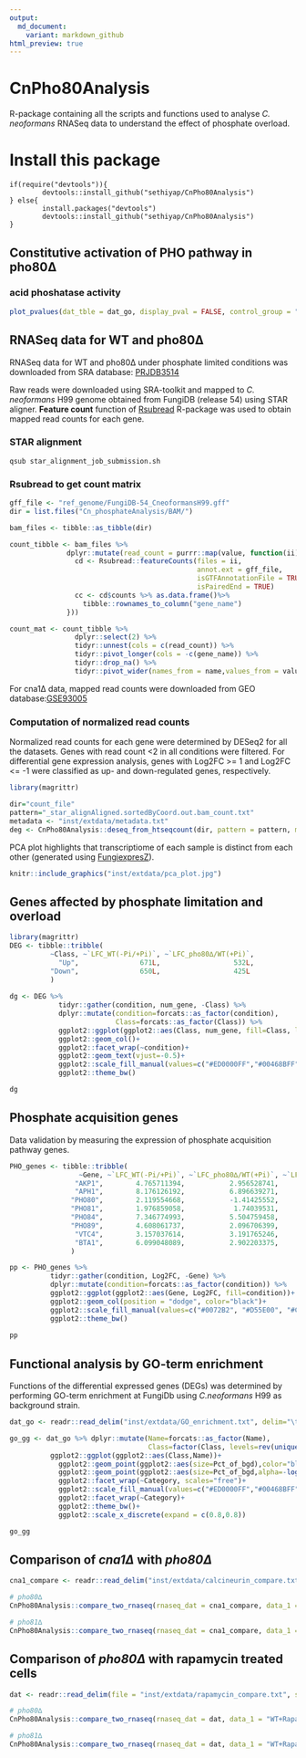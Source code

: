 ```yaml
---
output:
  md_document:
    variant: markdown_github
html_preview: true
---
```


<!-- README.md is generated from README.Rmd. Please edit that file -->


# CnPho80Analysis 
R-package containing all the scripts and functions used to analyse *C. neoformans* RNASeq data to understand the effect of phosphate overload.

# Install this package

```
if(require("devtools")){
        devtools::install_github("sethiyap/CnPho80Analysis")
} else{
        install.packages("devtools")
        devtools::install_github("sethiyap/CnPho80Analysis")
}
```

## Constitutive activation of PHO pathway in pho80∆

### acid phoshatase activity
```r
plot_pvalues(dat_tble = dat_go, display_pval = FALSE, control_group = "pho80∆", scales = NULL, y_label = "acid phosphatase activity")

```

## RNASeq data for WT and pho80∆

RNASeq data for WT and pho80∆ under phosphate limited conditions was downloaded from SRA database: [PRJDB3514](https://www.ncbi.nlm.nih.gov/bioproject/PRJDB3514/)

Raw reads were downloaded using SRA-toolkit and mapped to *C. neoformans* H99 genome obtained from FungiDB (release 54) using STAR aligner.
**Feature count** function of [Rsubread](https://academic.oup.com/nar/article/47/8/e47/5345150) R-package was used to obtain mapped read counts for each gene.

### STAR alignment
```{}
qsub star_alignment_job_submission.sh
```

###  Rsubread to get count matrix

```r

gff_file <- "ref_genome/FungiDB-54_CneoformansH99.gff"
dir = list.files("Cn_phosphateAnalysis/BAM/")

bam_files <- tibble::as_tibble(dir)

count_tibble <- bam_files %>%
              dplyr::mutate(read_count = purrr::map(value, function(ii){
                cd <- Rsubread::featureCounts(files = ii, 
                                              annot.ext = gff_file,
                                              isGTFAnnotationFile = TRUE, 
                                              isPairedEnd = TRUE)
                cc <- cd$counts %>% as.data.frame()%>% 
                  tibble::rownames_to_column("gene_name")
              })) 

count_mat <- count_tibble %>% 
                dplyr::select(2) %>% 
                tidyr::unnest(cols = c(read_count)) %>% 
                tidyr::pivot_longer(cols = -c(gene_name)) %>% 
                tidyr::drop_na() %>%
                tidyr::pivot_wider(names_from = name,values_from = value)
```

For cna1∆ data, mapped read counts were downloaded from GEO database:[GSE93005](https://www.ncbi.nlm.nih.gov/geo/query/acc.cgi?acc=GSE93005)

### Computation of normalized read counts

Normalized read counts for each gene were determined by DESeq2 for all the datasets. Genes with read count <2 in all conditions were filtered. 
For differential gene expression analysis, genes with Log2FC >= 1 and Log2FC <= -1 were classified as up- and down-regulated genes, respectively. 

```r

library(magrittr)

dir="count_file"
pattern="_star_alignAligned.sortedByCoord.out.bam_count.txt"
metadata <- "inst/extdata/metadata.txt"
deg <- CnPho80Analysis::deseq_from_htseqcount(dir, pattern = pattern, metadata_file = "metadata.txt", header_count_file = TRUE, HTSeqOutput = FALSE, drop_genes = NULL, write_output = FALSE)

```
PCA plot highlights that transcriptiome of each sample is distinct from each other (generated using [FungiexpresZ](https://cparsania.shinyapps.io/FungiExpresZ/)).

```r
knitr::include_graphics("inst/extdata/pca_plot.jpg")
```

## Genes affected by phosphate limitation and overload

```r

library(magrittr)
DEG <- tibble::tribble(
          ~Class, ~`LFC_WT(-Pi/+Pi)`, ~`LFC_pho80∆/WT(+Pi)`,
            "Up",               671L,                  532L,
          "Down",               650L,                  425L
          )
 
dg <- DEG %>% 
            tidyr::gather(condition, num_gene, -Class) %>%
            dplyr::mutate(condition=forcats::as_factor(condition), 
                          Class=forcats::as_factor(Class)) %>%
            ggplot2::ggplot(ggplot2::aes(Class, num_gene, fill=Class, label=num_gene))+
            ggplot2::geom_col()+
            ggplot2::facet_wrap(~condition)+
            ggplot2::geom_text(vjust=-0.5)+
            ggplot2::scale_fill_manual(values=c("#ED0000FF","#00468BFF"))+
            ggplot2::theme_bw()

dg
```

## Phosphate acquisition genes

Data validation by measuring the expression of phosphate acquisition pathway genes.

```r

PHO_genes <- tibble::tribble(
                 ~Gene, ~`LFC_WT(-Pi/+Pi)`, ~`LFC_pho80∆/WT(+Pi)`, ~`LFC_pho81∆/WT(-Pi)`,
                "AKP1",        4.765711394,           2.956528741,          -4.289050233,
                "APH1",        8.176126192,           6.896639271,          -8.387521025,
               "PHO80",        2.119554668,           -1.41425552,          -2.922529881,
               "PHO81",        1.976859058,            1.74039531,          -3.012824376,
               "PHO84",        7.346774993,           5.504759458,          -7.134745782,
               "PHO89",        4.608061737,           2.096706399,          -4.485037531,
                "VTC4",        3.157037614,           3.191765246,          -3.350748834,
                "BTA1",        6.099048089,           2.902203375,          -5.726045631
               )

pp <- PHO_genes %>% 
          tidyr::gather(condition, Log2FC, -Gene) %>%
          dplyr::mutate(condition=forcats::as_factor(condition)) %>%
          ggplot2::ggplot(ggplot2::aes(Gene, Log2FC, fill=condition))+
          ggplot2::geom_col(position = "dodge", color="black")+
          ggplot2::scale_fill_manual(values=c("#0072B2", "#D55E00", "#CC79A7"))+
          ggplot2::theme_bw()
  
pp

```

## Functional analysis by GO-term enrichment

Functions of the differential expressed genes (DEGs) was determined by performing GO-term enrichment at FungiDb using *C.neoformans* H99 as background strain.

```r

dat_go <- readr::read_delim("inst/extdata/GO_enrichment.txt", delim="\t", col_names = TRUE)

go_gg <- dat_go %>% dplyr::mutate(Name=forcats::as_factor(Name),
                                  Class=factor(Class, levels=rev(unique(Class)))) %>%
          ggplot2::ggplot(ggplot2::aes(Class,Name))+
            ggplot2::geom_point(ggplot2::aes(size=Pct_of_bgd),color="black",shape=23, stroke=0.8)+
            ggplot2::geom_point(ggplot2::aes(size=Pct_of_bgd,alpha=-log10(Pvalue), fill=Class),shape=23)+
            ggplot2::facet_wrap(~Category, scales="free")+
            ggplot2::scale_fill_manual(values=c("#ED0000FF","#00468BFF"))+
            ggplot2::facet_wrap(~Category)+
            ggplot2::theme_bw()+
            ggplot2::scale_x_discrete(expand = c(0.8,0.8))

go_gg

```

## Comparison of *cna1∆* with *pho80∆*

```r

cna1_compare <- readr::read_delim("inst/extdata/calcineurin_compare.txt",show_col_types = FALSE)

# pho80∆
CnPho80Analysis::compare_two_rnaseq(rnaseq_dat = cna1_compare, data_1 = "cna1∆/WT(37C)", data_2 = "pho80∆/WT(+Pi)")

# pho81∆
CnPho80Analysis::compare_two_rnaseq(rnaseq_dat = cna1_compare, data_1 = "cna1∆/WT(37C)", data_2 = "pho81∆/WT(-Pi)")

```

## Comparison of *pho80∆* with rapamycin treated cells

```r

dat <- readr::read_delim(file = "inst/extdata/rapamycin_compare.txt", show_col_types = FALSE)

# pho80∆
CnPho80Analysis::compare_two_rnaseq(rnaseq_dat = dat, data_1 = "WT+Rapa/WT", data_2 = "pho80∆/WT(+Pi)")

# pho81∆
CnPho80Analysis::compare_two_rnaseq(rnaseq_dat = dat, data_1 = "WT+Rapa/WT", data_2 = "pho81∆/WT(-Pi)")

```
